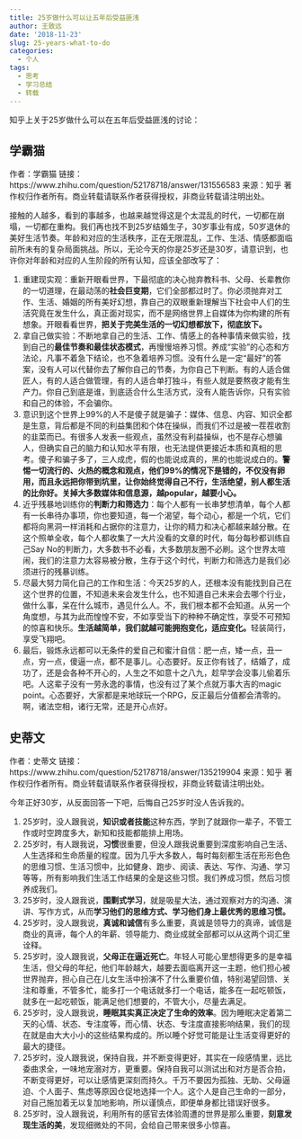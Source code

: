 ```yaml
---
title: 25岁做什么可以让五年后受益匪浅
author: 王致远
date: '2018-11-23'
slug: 25-years-what-to-do
categories:
  - 个人
tags:
  - 思考
  - 学习总结
  - 转载
---
```


知乎上关于25岁做什么可以在五年后受益匪浅的讨论：

## 学霸猫

作者：学霸猫
链接：https://www.zhihu.com/question/52178718/answer/131556583
来源：知乎
著作权归作者所有。商业转载请联系作者获得授权，非商业转载请注明出处。

接触的人越多，看到的事越多，也越来越觉得这是个太混乱的时代，一切都在崩塌，一切都在重构。我们再也找不到25岁结婚生子，30岁事业有成，50岁退休的美好生活节奏。年龄和对应的生活秩序，正在无限混乱，工作、生活、情感都面临前所未有的复杂局面挑战。所以，无论今天的你是25岁还是30岁，请意识到，也许你对年龄和对应的人生阶段的所有认知，应该全部改写了：

1. 重建现实观：重新开眼看世界，下最彻底的决心抛弃教科书、父母、长辈教你的一切道理，在最动荡的**社会巨变期**，它们全部都过时了。你必须抛弃对工作、生活、婚姻的所有美好幻想，靠自己的双眼重新理解当下社会中人们的生活究竟在发生什么，真正面对现实，而不是网络世界上自媒体为你构建的所有想象。开眼看看世界，**把关于完美生活的一切幻想都放下，彻底放下。**
2. 拿自己做实验：不断地拿自己的生活、工作、情感上的各种事情来做实验，找到自己的**最佳节奏和最佳状态模式**，再慢慢培养习惯。养成“实验”的心态和方法论，凡事不着急下结论，也不急着培养习惯。没有什么是一定“最好”的答案，没有人可以代替你去了解你自己的节奏，为你自己下判断。有的人适合做匠人，有的人适合做管理，有的人适合单打独斗，有些人就是要熬夜才能有生产力。你自己到底是谁，到底适合什么生活方式，没有人能告诉你，只有实验和自己的体验，不会骗你。
3. 意识到这个世界上99%的人不是傻子就是骗子：媒体、信息、内容、知识全都是生意，背后都是不同的利益集团和个体在操纵，而我们不过是被一茬茬收割的韭菜而已。有很多人发表一些观点，虽然没有利益操纵，也不是存心想骗人，但确实自己的脑力和认知水平有限，也无法提供更接近本质和真相的思考。傻子和骗子多了，三人成虎，假的也能说成真的，黑的也能说成白的。**警惕一切流行的、火热的概念和观点，他们99%的情况下是错的，不仅没有卵用，而且永远把你带到坑里，让你始终觉得自己不行，生活绝望，别人都生活的比你好。关掉大多数媒体和信息源，越popular，越要小心。**
4. 近乎残暴地训练你的**判断力和筛选力**：每个人都有一长串梦想清单，每个人都有一长串待办事项，你也要知道，每一个渴望，每个动心，都是一个坑，它们都将向黑洞一样消耗和占据你的注意力，让你的精力和决心都越来越分散。在这个照单全收，每个人都收集了一大片没看的文章的时代，每分每秒都训练自己Say No的判断力，大多数书不必看，大多数朋友圈不必刷。这个世界太喧闹，我们的注意力太容易被分散，生存于这个时代，判断力和筛选力是我们必须进行的残暴训练。
5. 尽最大努力简化自己的工作和生活：今天25岁的人，还根本没有能找到自己在这个世界的位置，不知道未来会发生什么，也不知道自己未来会去哪个行业，做什么事，呆在什么城市，遇见什么人。不，我们根本都不会知道。从另一个角度想，与其为此而惶惶不安，不如享受当下的种种不确定性，享受不可预知的惊喜和快乐。**生活越简单，我们就越可能拥抱变化，适应变化。**轻装简行，享受飞翔吧。
6. 最后，锻炼永远都可以无条件的爱自己和蜜汁自信：肥一点，矮一点，丑一点，穷一点，傻逼一点，都不是事儿。心态要好。反正你有钱了，结婚了，成功了，还是会各种不开心的，人生之不如意十之八九，趁早学会没事儿偷着乐吧。人这辈子没有一劳永逸的事情，也没有过了某个点就万事大吉的magic point。心态要好，大家都是来地球玩一个RPG，反正最后分值都会清零的。啊，诸法空相，诸行无常，还是开心点好。

## 史蒂文

作者：史蒂文
链接：https://www.zhihu.com/question/52178718/answer/135219904
来源：知乎
著作权归作者所有。商业转载请联系作者获得授权，非商业转载请注明出处。

今年正好30岁，从反面回答一下吧，后悔自己25岁时没人告诉我的。

1. 25岁时，没人跟我说，**知识或者技能**这种东西，学到了就跟你一辈子，不管工作或时空跨度多大，新知和技能都能排上用场。
2. 25岁时，有人跟我说，**习惯**很重要，但没人跟我说重要到深度影响自己生活、人生选择和生命质量的程度。因为几乎大多数人，每时每刻都生活在形形色色的思维习惯、生活习惯中，比如健身、跑步、阅读、表达、写作、沟通、学习等等，所有影响我们生活工作结果的全是这些习惯。我们养成习惯，然后习惯养成我们。
3. 25岁时，没人跟我说，**围剿式学习**，就是吸星大法，通过观察对方的沟通、演讲、写作方式，从而**学习他们的思维方式、学习他们身上最优秀的思维习惯。**
4. 25岁时，没人跟我说，**真诚和诚信**有多么重要，真诚是领导力的真谛，诚信是商业的真谛，每个人的年薪、领导能力、商业成就全部都可以从这两个词汇里诠释。
5. 25岁时，没人跟我说，**父母正在逼近死亡**。年轻人可能心里想得更多的是幸福生活，但父母的年纪，他们年龄越大，越要去面临离开这一主题，他们担心被世界抛弃，担心自己在儿女生活中扮演不了什么重要价值，特别渴望回馈、关注和尊重，不管多忙，能多打一个电话就多打一个电话，能多在一起吃顿饭，就多在一起吃顿饭，能满足他们想要的，不管大小，尽量去满足。
6. 25岁时，没人跟我说，**睡眠其实真正决定了生命的效率**。因为睡眠决定着第二天的心情、状态、专注度等，而心情、状态、专注度直接影响结果，我们的现在就是由大大小小的这些结果构成的。所以睡个好觉可能是让生活变得更好的最大的捷径。
7. 25岁时，没人跟我说，保持自我，并不断变得更好，其实在一段感情里，远比委曲求全，一味地宠溺对方，更重要。保持自我可以测试出和对方是否合拍，不断变得更好，可以让感情更深刻而持久。千万不要因为孤独、无助、父母逼迫、个人面子、焦虑等原因仓促地选择一个人。这个人是自己生命的一部分，对自己施加着无以复加地影响，所以谨慎点，即便单身都比错误好很多。
8. 25岁时，没人跟我说，利用所有的感官去体验周遭的世界是那么重要，**刻意发现生活的美**，发现细微处的不同，会给自己带来很多小惊喜。